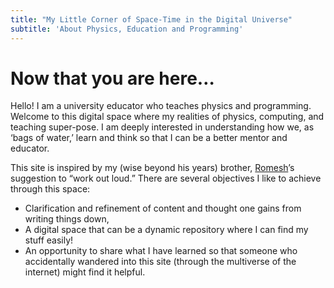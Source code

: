 ```yaml
---
title: "My Little Corner of Space-Time in the Digital Universe"
subtitle: 'About Physics, Education and Programming'
---
```


# Now that you are here...

Hello! I am a university educator who teaches physics and programming. Welcome to this digital space where my realities of physics, computing, and teaching super-pose.  I am deeply interested in understanding how we, as 'bags of water,' learn and think so that I can be a better mentor and educator. 

This site is inspired by my (wise beyond his years) brother, [Romesh](https://www.linkedin.com/in/romesh-udalagama/?originalSubdomain=au)'s suggestion to "work out loud." There are several objectives I like to achieve through this space:

- Clarification and refinement of content and thought one gains from writing things down, 
- A digital space that can be a dynamic repository where I can find my stuff easily! 
- An opportunity to share what I have learned so that someone who accidentally wandered into this site (through the multiverse of the internet) might find it helpful.

